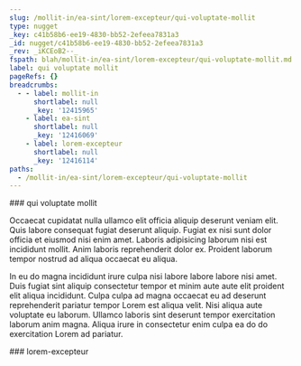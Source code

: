 ```yaml
---
slug: /mollit-in/ea-sint/lorem-excepteur/qui-voluptate-mollit
type: nugget
_key: c41b58b6-ee19-4830-bb52-2efeea7831a3
_id: nugget/c41b58b6-ee19-4830-bb52-2efeea7831a3
_rev: _iKCEoB2--_
fspath: blah/mollit-in/ea-sint/lorem-excepteur/qui-voluptate-mollit.md
label: qui voluptate mollit
pageRefs: {}
breadcrumbs:
  - - label: mollit-in
      shortlabel: null
      _key: '12415965'
    - label: ea-sint
      shortlabel: null
      _key: '12416069'
    - label: lorem-excepteur
      shortlabel: null
      _key: '12416114'
paths:
  - /mollit-in/ea-sint/lorem-excepteur/qui-voluptate-mollit
---
```


<NuggetArea>
<Nugget slug="/mollit-in/ea-sint/lorem-excepteur/qui-voluptate-mollit" type="nugget" _key="c41b58b6-ee19-4830-bb52-2efeea7831a3" _id="nugget/c41b58b6-ee19-4830-bb52-2efeea7831a3" _rev="_iKCEoB2--_" fspath="blah/mollit-in/ea-sint/lorem-excepteur/qui-voluptate-mollit.md" label="qui voluptate mollit" paths="/mollit-in/ea-sint/lorem-excepteur/qui-voluptate-mollit">
<NuggetBody>
### qui voluptate mollit

Occaecat cupidatat nulla ullamco elit officia aliquip deserunt veniam elit. Quis labore consequat fugiat deserunt aliquip. Fugiat ex nisi sunt dolor officia et eiusmod nisi enim amet. Laboris adipisicing laborum nisi est incididunt mollit. Anim laboris reprehenderit dolor ex. Proident laborum tempor nostrud ad aliqua occaecat eu aliqua.

In eu do magna incididunt irure culpa nisi labore labore labore nisi amet. Duis fugiat sint aliquip consectetur tempor et minim aute aute elit proident elit aliqua incididunt. Culpa culpa ad magna occaecat eu ad deserunt reprehenderit pariatur tempor Lorem est aliqua velit. Nisi aliqua aute voluptate eu laborum. Ullamco laboris sint deserunt tempor exercitation laborum anim magna. Aliqua irure in consectetur enim culpa ea do do exercitation Lorem ad pariatur.

</NuggetBody>
<Breadcrumbs>
<Crumbs>
<Crumb _key="12415965" label="mollit-in" /><Crumb _key="12416069" label="ea-sint" /><Crumb _key="12416114" label="lorem-excepteur" />
</Crumbs>
</Breadcrumbs>
</Nugget>

<NuggetsInbound>
</NuggetsInbound>
<NuggetsOutbound>
</NuggetsOutbound>
</NuggetArea>
<PassagesInbound>
<Passage direction="inbound" type="passage" _key="12416114" _id="passage/12416114" _rev="_iKCEoBy--A" label="lorem-excepteur" passage="lorem-excepteur" fspath="blah/mollit-in/ea-sint/lorem-excepteur" paths="/mollit-in/ea-sint/lorem-excepteur" slug="/mollit-in/ea-sint/lorem-excepteur">
<NuggetBody>
### lorem-excepteur

</NuggetBody>
<Breadcrumbs>
<Crumbs>
<Crumb _key="12415965" label="mollit-in" /><Crumb _key="12416069" label="ea-sint" />
</Crumbs>
</Breadcrumbs>
</Passage>

</PassagesInbound>
<PassagesOutbound>
</PassagesOutbound>